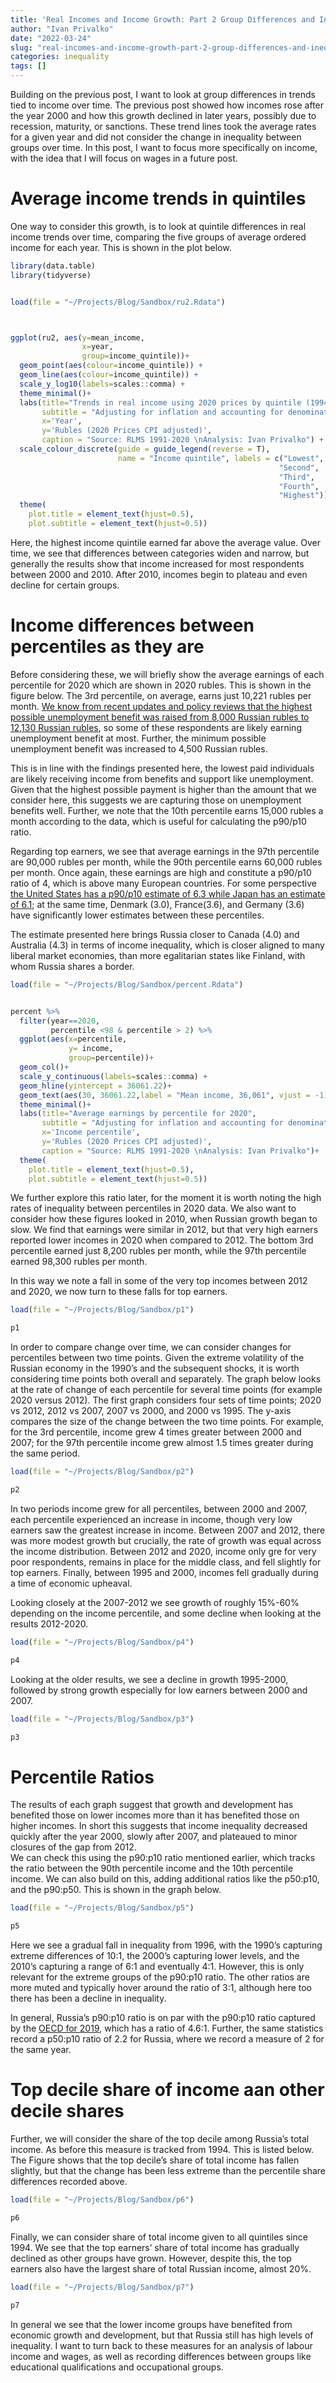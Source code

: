 ```yaml
---
title: 'Real Incomes and Income Growth: Part 2 Group Differences and Inequality'
author: "Ivan Privalko"
date: "2022-03-24"
slug: "real-incomes-and-income-growth-part-2-group-differences-and-inequality"
categories: inequality
tags: []
---
```



Building on the previous post, I want to look at group differences in trends tied to income over time.
The previous post showed how incomes rose after the year 2000 and how this growth declined in later years, possibly due to recession, maturity, or sanctions. 
These trend lines took the average rates for a given year and did not consider the change in inequality between groups over time.
In this post, I want to focus more specifically on income, with the idea that I will focus on wages in a future post. 

# Average income trends in quintiles

One way to consider this growth, is to look at quintile differences in real income trends over time, comparing the five groups of average ordered income for each year. 
This is shown in the plot below.

```r
library(data.table)
library(tidyverse)


load(file = "~/Projects/Blog/Sandbox/ru2.Rdata")



ggplot(ru2, aes(y=mean_income,
                x=year,
                group=income_quintile))+
  geom_point(aes(colour=income_quintile)) + 
  geom_line(aes(colour=income_quintile)) +
  scale_y_log10(labels=scales::comma) +
  theme_minimal()+
  labs(title="Trends in real income using 2020 prices by quintile (1994-2020)",
       subtitle = "Adjusting for inflation and accounting for denominational change, \nincome gaps have remained persistent over time",
       x='Year',
       y='Rubles (2020 Prices CPI adjusted)',
       caption = "Source: RLMS 1991-2020 \nAnalysis: Ivan Privalko") +
  scale_colour_discrete(guide = guide_legend(reverse = T),
                        name = "Income quintile", labels = c("Lowest", 
                                                            "Second", 
                                                            "Third",
                                                            "Fourth",
                                                            "Highest")) +
  theme(
    plot.title = element_text(hjust=0.5),
    plot.subtitle = element_text(hjust=0.5))
```
Here, the highest income quintile earned far above the average value.
Over time, we see that differences between categories widen and narrow, but generally the results show that income increased for most respondents between 2000 and 2010.
After 2010, incomes begin to plateau and even decline for certain groups.

# Income differences between percentiles as they are

Before considering these, we will briefly show the average earnings of each percentile for 2020 which are shown in 2020 rubles. 
This is shown in the figure below.
The 3rd percentile, on average, earns just 10,221 rubles per month. 
[We know from recent updates and policy reviews that the highest possible unemployment benefit was raised from 8,000 Russian rubles to 12,130 Russian rubles](https://www.statista.com/statistics/1291959/unemployment-benefits-russia/#:~:text=Changes%20in%20unemployment%20benefits%20due%20to%20COVID%2D19%20in%20Russia&text=In%20April%202020%2C%20the%20highest,increased%20to%204%2C500%20Russian%20rubles.), so some of these respondents are likely earning unemployment benefit at most. 
Further, the minimum possible unemployment benefit was increased to 4,500 Russian rubles.

This is in line with the findings presented here, the lowest paid individuals are likely receiving income from benefits and support like unemployment.
Given that the highest possible payment is higher than the amount that we consider here, this suggests we are capturing those on unemployment benefits well. 
Further, we note that the 10th percentile earns 15,000 rubles a month according to the data, which is useful for calculating the p90/p10 ratio.

Regarding top earners, we see that average earnings in the 97th percentile are 90,000 rubles per month, while the 90th percentile earns 60,000 rubles per month.
Once again, these earnings are high and constitute a p90/p10 ratio of 4, which is above many European countries.
For some perspective [the United States has a p90/p10 estimate of 6.3 while Japan has an estimate of 6.1](https://internationalcomparisons.org/social/income-distribution/); at the same time, Denmark (3.0), France(3.6), and Germany (3.6) have significantly lower estimates between these percentiles.

The estimate presented here brings Russia closer to Canada (4.0) and Australia (4.3) in terms of income inequality, which is closer aligned to many liberal market economies, than more egalitarian states like Finland, with whom Russia shares a border.


```r

load(file = "~/Projects/Blog/Sandbox/percent.Rdata")


percent %>% 
  filter(year==2020,
         percentile <98 & percentile > 2) %>% 
  ggplot(aes(x=percentile, 
             y= income,
             group=percentile))+
  geom_col()+
  scale_y_continuous(labels=scales::comma) +
  geom_hline(yintercept = 36061.22)+
  geom_text(aes(30, 36061.22,label = "Mean income, 36,061", vjust = -1))+
  theme_minimal()+
  labs(title="Average earnings by percentile for 2020",
       subtitle = "Adjusting for inflation and accounting for denominational change. \nWe drop the bottom 2 and top 2 percentiles from our analysis",
       x='Income percentile',
       y='Rubles (2020 Prices CPI adjusted)',
       caption = "Source: RLMS 1991-2020 \nAnalysis: Ivan Privalko")+
  theme(
    plot.title = element_text(hjust=0.5),
    plot.subtitle = element_text(hjust=0.5))

```


We further explore this ratio later, for the moment it is worth noting the high rates of inequality between percentiles in 2020 data. 
We also want to consider how these figures looked in 2010, when Russian growth began to slow.
We find that earnings were similar in 2012, but that very high earners reported lower incomes in 2020 when compared to 2012. 
The bottom 3rd percentile earned just 8,200 rubles per month, while the 97th percentile earned 98,300 rubles per month. 

In this way we note a fall in some of the very top incomes between 2012 and 2020, we now turn to these falls for top earners.


```r
load(file = "~/Projects/Blog/Sandbox/p1")

p1
```

In order to compare change over time, we can consider changes for percentiles between two time points. 
Given the extreme volatility of the Russian economy in the 1990's and the subsequent shocks, it is worth considering time points both overall and separately.
The graph below looks at the rate of change of each percentile for several time points (for example 2020 versus 2012).
The first graph considers four sets of time points; 2020 vs 2012, 2012 vs 2007, 2007 vs 2000, and 2000 vs 1995.
The y-axis compares the size of the change between the two time points. 
For example, for the 3rd percentile, income grew 4 times greater between 2000 and 2007; for the 97th percentile income grew almost 1.5 times greater during the same period. 


```r
load(file = "~/Projects/Blog/Sandbox/p2")

p2
```

In two periods income grew for all percentiles, between 2000 and 2007, each percentile experienced an increase in income, though very low earners saw the greatest increase in income. 
Between 2007 and 2012, there was more modest growth but crucially, the rate of growth was equal across the income distribution. 
Between 2012 and 2020, income only gre for very poor respondents, remains in place for the middle class, and fell slightly for top earners. 
Finally, between 1995 and 2000, incomes fell gradually during a time of economic upheaval. 


Looking closely at the 2007-2012 we see growth of roughly 15%-60% depending on the income percentile, and some decline when looking at the results 2012-2020. 
```r
load(file = "~/Projects/Blog/Sandbox/p4")

p4
```


Looking at the older results, we see a decline in growth 1995-2000, followed by strong growth especially for low earners between 2000 and 2007. 


```r
load(file = "~/Projects/Blog/Sandbox/p3")

p3
```

# Percentile Ratios

The results of each graph suggest that growth and development has benefited those on lower incomes more than it has benefited those on higher incomes. 
In short this suggests that income inequality decreased quickly after the year 2000, slowly after 2007, and plateaued to minor closures of the gap from 2012.  
We can check this using the p90:p10 ratio mentioned earlier, which tracks the ratio between the 90th percentile income and the 10th percentile income.
We can also build on this, adding additional ratios like the p50:p10, and the p90:p50.
This is shown in the graph below.

```r
load(file = "~/Projects/Blog/Sandbox/p5")

p5
```

Here we see a gradual fall in inequality from 1996, with the 1990's capturing extreme differences of 10:1, the 2000's capturing lower levels, and the 2010's capturing a range of 6:1 and eventually 4:1.
However, this is only relevant for the extreme groups of the p90:p10 ratio.
The other ratios are more muted and typically hover around the ratio of 3:1, although here too there has been a decline in inequality. 

In general, Russia's p90:p10 ratio is on par with the p90:p10 ratio captured by the [OECD for 2019](https://www.oecd-ilsddsvibrary.org/docserver/b00d8f0e-en.pdf?expires=1648641701&id=id&accname=guest&checksum=F9236C6D10137E011AF86550924AA04A), which has a ratio of 4.6:1.
Further, the same statistics record a p50:p10 ratio of 2.2 for Russia, where we record a measure of 2 for the same year.


# Top decile share of income aan other decile shares

Further, we will consider the share of the top decile among Russia's total income. 
As before this measure is tracked from 1994.
This is listed below.
The Figure shows that the top decile's share of total income has fallen slightly, but that the change has been less extreme than the percentile share differences recorded above.


```r
load(file = "~/Projects/Blog/Sandbox/p6")

p6
```


Finally, we can consider share of total income given to all quintiles since 1994. 
We see that the top earners' share of total income has gradually declined as other groups have grown. 
However, despite this, the top earners also have the largest share of total Russian income, almost 20%. 

```r
load(file = "~/Projects/Blog/Sandbox/p7")

p7
```

In general we see that the lower income groups have benefited from economic growth and development, but that Russia still has high levels of inequality. 
I want to turn back to these measures for an analysis of labour income and wages, as well as recording differences between groups like educational qualifications and occupational groups. 
